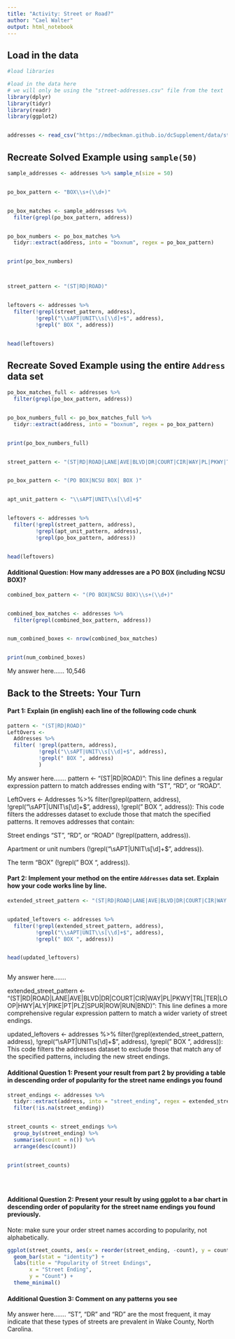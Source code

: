 ```yaml
---
title: "Activity: Street or Road?"
author: "Cael Walter"
output: html_notebook
---
```


## Load in the data

```r
#load libraries 

#load in the data here 
# we will only be using the "street-addresses.csv" file from the text
library(dplyr)
library(tidyr)
library(readr)
library(ggplot2)


addresses <- read_csv("https://mdbeckman.github.io/dcSupplement/data/street-addresses.csv")


```

## Recreate Solved Example using `sample(50)`

```r
sample_addresses <- addresses %>% sample_n(size = 50)


po_box_pattern <- "BOX\\s+(\\d+)"


po_box_matches <- sample_addresses %>%
  filter(grepl(po_box_pattern, address))


po_box_numbers <- po_box_matches %>%
  tidyr::extract(address, into = "boxnum", regex = po_box_pattern)


print(po_box_numbers)



street_pattern <- "(ST|RD|ROAD)"


leftovers <- addresses %>% 
  filter(!grepl(street_pattern, address),
         !grepl("\\sAPT|UNIT\\s[\\d]+$", address),
         !grepl(" BOX ", address))


head(leftovers)

```

## Recreate Soved Example using the entire `Address` data set

```r

po_box_matches_full <- addresses %>%
  filter(grepl(po_box_pattern, address))


po_box_numbers_full <- po_box_matches_full %>%
  tidyr::extract(address, into = "boxnum", regex = po_box_pattern)


print(po_box_numbers_full)


street_pattern <- "(ST|RD|ROAD|LANE|AVE|BLVD|DR|COURT|CIR|WAY|PL|PKWY|TRL|TER|LOOP|HWY|ALY|PIKE|PT|PLZ|SPUR|ROW|RUN|BND)"


po_box_pattern <- "(PO BOX|NCSU BOX| BOX )"


apt_unit_pattern <- "\\sAPT|UNIT\\s[\\d]+$"


leftovers <- addresses %>% 
  filter(!grepl(street_pattern, address),
         !grepl(apt_unit_pattern, address),
         !grepl(po_box_pattern, address))


head(leftovers)

```

#### Additional Question: How many addresses are a PO BOX (including NCSU BOX)? 

```r
combined_box_pattern <- "(PO BOX|NCSU BOX)\\s+(\\d+)"


combined_box_matches <- addresses %>%
  filter(grepl(combined_box_pattern, address))


num_combined_boxes <- nrow(combined_box_matches)


print(num_combined_boxes)

```

My answer here...... 
10,546

## Back to the Streets: Your Turn

#### Part 1: Explain (in english) each line of the following code chunk

```r
pattern <- "(ST|RD|ROAD)"
LeftOvers <-
  Addresses %>% 
  filter( !grepl(pattern, address),
          !grepl("\\sAPT|UNIT\\s[\\d]+$", address),
          !grepl(" BOX ", address)
          )
```

My answer here.......
pattern <- "(ST|RD|ROAD)": This line defines a regular expression pattern to match addresses ending with "ST", "RD", or "ROAD".

LeftOvers <- Addresses %>% filter(!grepl(pattern, address), !grepl("\\sAPT|UNIT\\s[\\d]+$", address), !grepl(" BOX ", address)): This code filters the addresses dataset to exclude those that match the specified patterns. It removes addresses that contain:

Street endings "ST", "RD", or "ROAD" (!grepl(pattern, address)).

Apartment or unit numbers (!grepl("\\sAPT|UNIT\\s[\\d]+$", address)).

The term "BOX" (!grepl(" BOX ", address)).

#### Part 2: Implement your method on the entire `Addresses` data set. Explain how your code works line by line.

```r

extended_street_pattern <- "(ST|RD|ROAD|LANE|AVE|BLVD|DR|COURT|CIR|WAY|PL|PKWY|TRL|TER|LOOP|HWY|ALY|PIKE|PT|PLZ|SPUR|ROW|RUN|BND)"


updated_leftovers <- addresses %>% 
  filter(!grepl(extended_street_pattern, address),
         !grepl("\\sAPT|UNIT\\s[\\d]+$", address),
         !grepl(" BOX ", address))


head(updated_leftovers)



```

My answer here.......

extended_street_pattern <- "(ST|RD|ROAD|LANE|AVE|BLVD|DR|COURT|CIR|WAY|PL|PKWY|TRL|TER|LOOP|HWY|ALY|PIKE|PT|PLZ|SPUR|ROW|RUN|BND)": This line defines a more comprehensive regular expression pattern to match a wider variety of street endings.

updated_leftovers <- addresses %>% filter(!grepl(extended_street_pattern, address), !grepl("\\sAPT|UNIT\\s[\\d]+$", address), !grepl(" BOX ", address)): This code filters the addresses dataset to exclude those that match any of the specified patterns, including the new street endings.

#### Additional Question 1: Present your result from part 2 by providing a table in descending order of popularity for the street name endings you found

```r

street_endings <- addresses %>%
  tidyr::extract(address, into = "street_ending", regex = extended_street_pattern) %>%
  filter(!is.na(street_ending))


street_counts <- street_endings %>%
  group_by(street_ending) %>%
  summarise(count = n()) %>%
  arrange(desc(count))


print(street_counts)





```

#### Additional Question 2: Present your result by using ggplot to a bar chart in descending order of popularity for the street name endings you found previously.

Note: make sure your order street names according to popularity, not alphabetically.

```r
ggplot(street_counts, aes(x = reorder(street_ending, -count), y = count)) +
  geom_bar(stat = "identity") +
  labs(title = "Popularity of Street Endings",
       x = "Street Ending",
       y = "Count") +
  theme_minimal()
```

#### Additional Question 3: Comment on any patterns you see

My answer here.......
"ST", "DR" and "RD" are the most frequent, it may indicate that these types of streets are prevalent in Wake County, North Carolina.